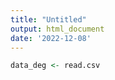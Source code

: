 ```yaml
---
title: "Untitled"
output: html_document
date: '2022-12-08'
---
```


```r
data_deg <- read.csv
```

